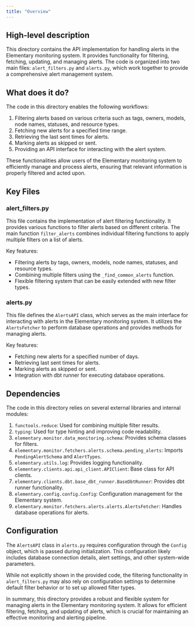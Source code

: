 ```yaml
---
title: "Overview"
---
```


## High-level description
This directory contains the API implementation for handling alerts in the Elementary monitoring system. It provides functionality for filtering, fetching, updating, and managing alerts. The code is organized into two main files: `alert_filters.py` and `alerts.py`, which work together to provide a comprehensive alert management system.

## What does it do?
The code in this directory enables the following workflows:

1. Filtering alerts based on various criteria such as tags, owners, models, node names, statuses, and resource types.
2. Fetching new alerts for a specified time range.
3. Retrieving the last sent times for alerts.
4. Marking alerts as skipped or sent.
5. Providing an API interface for interacting with the alert system.

These functionalities allow users of the Elementary monitoring system to efficiently manage and process alerts, ensuring that relevant information is properly filtered and acted upon.

## Key Files

### alert_filters.py
This file contains the implementation of alert filtering functionality. It provides various functions to filter alerts based on different criteria. The main function `filter_alerts` combines individual filtering functions to apply multiple filters on a list of alerts.

Key features:
- Filtering alerts by tags, owners, models, node names, statuses, and resource types.
- Combining multiple filters using the `_find_common_alerts` function.
- Flexible filtering system that can be easily extended with new filter types.

### alerts.py
This file defines the `AlertsAPI` class, which serves as the main interface for interacting with alerts in the Elementary monitoring system. It utilizes the `AlertsFetcher` to perform database operations and provides methods for managing alerts.

Key features:
- Fetching new alerts for a specified number of days.
- Retrieving last sent times for alerts.
- Marking alerts as skipped or sent.
- Integration with dbt runner for executing database operations.

## Dependencies
The code in this directory relies on several external libraries and internal modules:

1. `functools.reduce`: Used for combining multiple filter results.
2. `typing`: Used for type hinting and improving code readability.
3. `elementary.monitor.data_monitoring.schema`: Provides schema classes for filters.
4. `elementary.monitor.fetchers.alerts.schema.pending_alerts`: Imports `PendingAlertSchema` and `AlertTypes`.
5. `elementary.utils.log`: Provides logging functionality.
6. `elementary.clients.api.api_client.APIClient`: Base class for API clients.
7. `elementary.clients.dbt.base_dbt_runner.BaseDbtRunner`: Provides dbt runner functionality.
8. `elementary.config.config.Config`: Configuration management for the Elementary system.
9. `elementary.monitor.fetchers.alerts.alerts.AlertsFetcher`: Handles database operations for alerts.

## Configuration
The `AlertsAPI` class in `alerts.py` requires configuration through the `Config` object, which is passed during initialization. This configuration likely includes database connection details, alert settings, and other system-wide parameters.

While not explicitly shown in the provided code, the filtering functionality in `alert_filters.py` may also rely on configuration settings to determine default filter behavior or to set up allowed filter types.

In summary, this directory provides a robust and flexible system for managing alerts in the Elementary monitoring system. It allows for efficient filtering, fetching, and updating of alerts, which is crucial for maintaining an effective monitoring and alerting pipeline.
